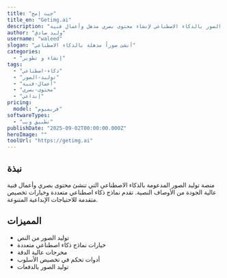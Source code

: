 ```yaml
---
title: "جيت إمج"
title_en: "Getimg.ai"
description: "مولد الصور بالذكاء الاصطناعي لإنشاء محتوى بصري مذهل وأعمال فنية"
author: "وليد صادق"
username: "waleed"
slogan: "أنشئ صوراً مذهلة بالذكاء الاصطناعي"
categories:
  - "إنشاء و تطوير"
tags:
  - "ذكاء‑اصطناعي"
  - "توليد‑الصور"
  - "أعمال‑فنية"
  - "محتوى‑بصري"
  - "إبداعي"
pricing:
  model: "فريميوم"
softwareTypes:
  - "تطبيق ويب"
publishDate: "2025-09-02T00:00:00.000Z"
heroImage: ""
toolUrl: "https://getimg.ai"
---
```

## نبذة
منصة توليد الصور المدعومة بالذكاء الاصطناعي التي تنشئ محتوى بصري وأعمال فنية عالية الجودة من الأوصاف النصية. تقدم نماذج ذكاء اصطناعي متعددة وخيارات تخصيص متقدمة للاحتياجات الإبداعية المتنوعة.
## المميزات
- توليد الصور من النص
- خيارات نماذج ذكاء اصطناعي متعددة
- مخرجات عالية الدقة
- أدوات تحكم في تخصيص الأسلوب
- توليد الصور بالدفعات
